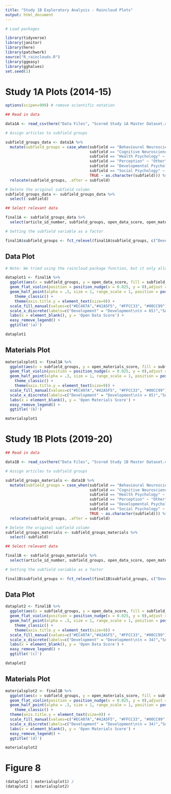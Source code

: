 ```yaml
---
title: "Study 1B Exploratory Analysis - Raincloud Plots"
output: html_document
---
```


```r
# Load packages

library(tidyverse)
library(janitor)
library(here)
library(patchwork)
source("R_rainclouds.R")
library(ggeasy)
library(gghalves)
set.seed(1)
```

# Study 1A Plots (2014-15)

```r
options(scipen=999) # remove scientific notation

## Read in data

data1A <- read_csv(here("Data Files", "Scored Study 1A Master Dataset.csv"))

```


```r
# Assign articles to subfield groups

subfield_groups_data <- data1A %>%
  mutate(subfield_groups = case_when(subfield == "Behavioural Neuroscience" ~ "Other",
                                     subfield == "Cognitive Neuroscience" ~ "Other",
                                     subfield == "Health Psychology" ~ "Other",
                                     subfield == "Perception" ~ "Other",
                                     subfield == "Developmental Psychology" ~ "Development",
                                     subfield == "Social Psychology" ~  "Social",
                                     TRUE ~ as.character(subfield))) %>%
  relocate(subfield_groups, .after = subfield)

# Delete the original subfield column
subfield_groups_data <- subfield_groups_data %>%
  select(-subfield)
```


```r

## Select relevant data 

final1A <- subfield_groups_data %>%
  select(article_id_number, subfield_groups, open_data_score, open_materials_score)

# Setting the subfield variable as a factor

final1A$subfield_groups <- fct_relevel(final1A$subfield_groups, c("Development", "Social", "Cognition", "Other"))

```

## Data Plot

```r

# Note: We tried using the raincloud package function, but it only allowed us to compare two subfields at a time

dataplot1 <- final1A %>%  
  ggplot(aes(x = subfield_groups, y = open_data_score, fill = subfield_groups)) +
  geom_flat_violin(position = position_nudge(x = 0.025, y = 0),adjust = 0.5, alpha = 0.5) +
  geom_half_point(alpha = .3, size = 1, range_scale = 1, position = position_nudge(x = -0.4, y = 0)) +
    theme_classic() +
    theme(axis.title.y = element_text(size=9)) +
  scale_fill_manual(values=c("#EC407A","#42A5F5", "#FFCC33", "#00CC99")) +
  scale_x_discrete(labels=c("Development" = "Development\n(n = 65)","Social" = "Social\n(n = 91)","Cognition" = "Cognition\n(n = 91)","Other" = "Other\n(n = 75)")) +
  labs(x = element_blank(), y = 'Open Data Score') +
  easy_remove_legend() + 
  ggtitle('(a)')

dataplot1

```

## Materials Plot

```r

materialsplot1 <- final1A %>%  
  ggplot(aes(x = subfield_groups, y = open_materials_score, fill = subfield_groups)) +
  geom_flat_violin(position = position_nudge(x = 0.025, y = 0),adjust = 0.5, alpha = 0.5) +
  geom_half_point(alpha = .3, size = 1, range_scale = 1, position = position_nudge(x = -0.4, y = 0)) +
    theme_classic() +
    theme(axis.title.y = element_text(size=9)) +
  scale_fill_manual(values=c("#EC407A","#42A5F5", "#FFCC33", "#00CC99")) +
  scale_x_discrete(labels=c("Development" = "Development\n(n = 65)","Social" = "Social\n(n = 91)","Cognition" = "Cognition\n(n = 91)","Other" = "Other\n(n = 75)")) +
  labs(x = element_blank(), y = 'Open Materials Score') +
  easy_remove_legend() + 
  ggtitle('(b)')

materialsplot1

```


# Study 1B Plots (2019-20)


```r
## Read in data

data1B <- read_csv(here("Data Files", "Scored Study 1B Master Dataset.csv"))
```


```r
# Assign articles to subfield groups

subfield_groups_materials <- data1B %>%
  mutate(subfield_groups = case_when(subfield == "Behavioural Neuroscience" ~ "Other",
                                     subfield == "Cognitive Neuroscience" ~ "Other",
                                     subfield == "Health Psychology" ~ "Other",
                                     subfield == "Perception" ~ "Other",
                                     subfield == "Developmental Psychology" ~ "Development",
                                     subfield == "Social Psychology" ~  "Social",
                                     TRUE ~ as.character(subfield))) %>%
  relocate(subfield_groups, .after = subfield)

# Delete the original subfield column
subfield_groups_materials <- subfield_groups_materials %>%
  select(-subfield)
```


```r
## Select relevant data 

final1B <- subfield_groups_materials %>%
  select(article_id_number, subfield_groups, open_data_score, open_materials_score)

# Setting the subfield variable as a factor

final1B$subfield_groups <- fct_relevel(final1B$subfield_groups, c("Development", "Social", "Cognition", "Other"))

```

## Data Plot

```r


dataplot2 <- final1B %>%  
  ggplot(aes(x = subfield_groups, y = open_data_score, fill = subfield_groups)) +
  geom_flat_violin(position = position_nudge(x = 0.025, y = 0),adjust = 0.5, alpha = 0.5) +
  geom_half_point(alpha = .3, size = 1, range_scale = 1, position = position_nudge(x = -0.4, y = 0)) +
    theme_classic() +
    theme(axis.title.y = element_text(size=9)) +
  scale_fill_manual(values=c("#EC407A","#42A5F5", "#FFCC33", "#00CC99")) +
  scale_x_discrete(labels=c("Development" = "Development\n(n = 34)","Social" = "Social\n(n = 57)","Cognition" = "Cognition\n(n = 61)","Other" = "Other\n(n = 41)")) +
  labs(x = element_blank(), y = 'Open Data Score') +
  easy_remove_legend() + 
  ggtitle('(c)')

dataplot2
```

## Materials Plot

```r

materialsplot2 <- final1B %>%  
  ggplot(aes(x = subfield_groups, y = open_materials_score, fill = subfield_groups)) +
  geom_flat_violin(position = position_nudge(x = 0.025, y = 0),adjust = 0.5, alpha = 0.5) +
  geom_half_point(alpha = .3, size = 1, range_scale = 1, position = position_nudge(x = -0.4, y = 0)) +
    theme_classic() +
  theme(axis.title.y = element_text(size=9)) +
  scale_fill_manual(values=c("#EC407A","#42A5F5", "#FFCC33", "#00CC99")) +
  scale_x_discrete(labels=c("Development" = "Development\n(n = 34)","Social" = "Social\n(n = 57)","Cognition" = "Cognition\n(n = 61)","Other" = "Other\n(n = 41)")) +
  labs(x = element_blank(), y = 'Open Materials Score') +
  easy_remove_legend() + 
  ggtitle('(d)')

materialsplot2
```

# Figure 8

```r
(dataplot1 | materialsplot1) / 
(dataplot2 | materialsplot2)
```

